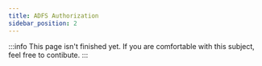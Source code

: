 ```yaml
---
title: ADFS Authorization
sidebar_position: 2
---
```


:::info
This page isn't finished yet. If you are comfortable with this subject, feel free to contibute.
:::